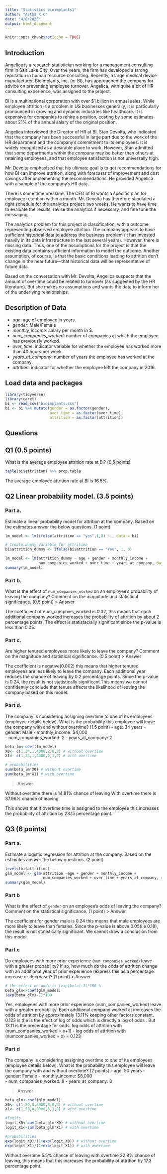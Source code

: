 ---
title: "Statistics bioimplants1"
author: "Astha K C"
date: "4/8/2025"
output: html_document
---

```{r setup, include=FALSE}
knitr::opts_chunk$set(echo = TRUE)
```

## Introduction
Angelica is a research statistician working for a management consulting firm in Salt Lake City. Over the years, the firm has developed a strong reputation in human resource consulting. Recently, a large medical device manufacturer, BioImplants, Inc. (or BI), has approached the company for advice on preventing employee turnover. Angelica, with quite a bit of HR consulting experience, was assigned to the project.

BI is a multinational corporation with over $1 billion in annual sales. While employee attrition is a problem in US businesses generally, it is particularly pronounced in growing and dynamic industries like healthcare. It is expensive for companies to rehire a position, costing by some estimates about 21% of the annual salary of the original position.

Angelica interviewed the Director of HR at BI, Stan Devolta, who indicated that the company has been successful in large part due to the work of the HR department and the company's commitment to its employees. It is widely recognized as a desirable place to work. However, Stan admitted that some departments within the company may be better than others at retaining employees, and that employee satisfaction is not universally high.

Mr. Devolta emphasized that his ultimate goal is to get recommendations for how BI can improve attrition, along with forecasts of improvement and cost savings after implementing the recommendations. He provided Angelica with a sample of the company's HR data.

There is some time pressure. The CEO of BI wants a specific plan for employee retention within a month. Mr. Devolta has therefore stipulated a tight schedule for the analytics project: two weeks. He wants to have time to evaluate the results, revise the analytics if necessary, and fine tune the messaging. 

The analytics problem for this project is classification, with a outcome representing observed employee attrition. The company appears to have sufficient historical data to address the business problem (it has invested heavily in its data infrastructure in the last several years). However, there is missing data. Thus, one of the assumptions for the project is that the existing data contains sufficient information to model the outcome. Another assumption, of course, is that the basic conditions leading to attrition don't change in the near future—that historical data will be representative of future data.

Based on the conversation with Mr. Devolta, Angelica suspects that the amount of overtime could be related to turnover (as suggested by the HR literature). But she makes no assumptions and wants the data to inform her of the underlying relationships.


## Description of Data

- *age*:   age of employee in years.	
- *gender*: Male/Female                     
- *monthly_income*: salary per month in $.          
- *num_companies_worked*: number of companies at which the employee has previously worked.
- *over_time*:  indicator variable for whether the employee has worked more than 40 hours per week.   
- *years_at_company*:  number of years the employee has worked at the company.
- *attrition*: indicator for whether the employee left the company in 2016.

## Load data and packages
```{r}
library(tidyverse)
library(caret)
bi <- read_csv("bioimplants.csv")
bi <- bi %>% mutate(gender = as.factor(gender),
                    over_time = as.factor(over_time),
                    attrition = as.factor(attrition))

```

## Questions

## Q1 (0.5 points)
What is the average employee attrition rate at BI?  (0.5 points)
```{r}
table(bi$attrition) %>% prop.table
```

The average employee attrition rate at BI is 16.5%.

## Q2  Linear probability model. (3.5 points) 


### Part a. 
Estimate a linear probability model for attrition at the company. Based on the estimates answer the below questions. (1 point)
```{r}
lm_model <- lm(ifelse(attrition == "yes",1,0) ~., data = bi)

# Create dummy variable for attrition
bi$attrition_dummy <- ifelse(bi$attrition == "Yes", 1, 0)

lm_model <- lm(attrition_dummy ~ age + gender + monthly_income + 
               num_companies_worked + over_time + years_at_company, data = bi)
summary(lm_model)
```


### Part b. 
What is the effect of `num_companies_worked` on an employee's probability of leaving the company? Comment on the magnitude and statistical significance.  (0.5 point)
> Answer

The coefficient of num_compnies_worked is 0.02, this means that each additional company worked increases the probability of attrition by about 2 percentage points. The effect is statistacially significant since the p-value is less than 0.05.


### Part c. 
Are higher tenured employees more likely to leave the company? Comment on the magnitude and statistical significance. (0.5 point)
> Answer

The coefficient is negative(0.002) this means that higher tenured employees are less likely to leave the company. Each additional year reduces the chance of leaving by 0.2 percentage points. Since the p-value is 0.24, the result is not statistically significant.This means we cannot confidently conclude that tenure affects the likelihood of leaving the company based on this model.


### Part d. 
The company is considering assigning overtime to one of its employees (employee details below). What is the probability this employee will leave the company with and without overtime? (1.5 point)
    - age: 34 years
    - gender: Male
    - monthly_income: $4,000  
    - num_companies_worked: 2
    - years_at_company: 2
    
```{r} 
beta_lm<-coef(lm_model)
X0<- c(1,34,1,4000,2,0,2) # without overtime
X1<- c(1,34,1,4000,2,1,2) # with overtime

# probabilities
sum(beta_lm*X0) # without overtime
sum(beta_lm*X1) # with overtime
```
> Answer

Without overtime there is 14.81% chance of leaving
With overtime there is 37.96% chance of leaving

This shows that if overtime time is assigned to the employee this increases the probability of attrition by 23.15 percentage point.

## Q3 (6 points)

### Part a.
Estimate a logistic regression for attrition at the company. Based on the estimates answer the below questions. (2 point)
```{r}
levels(bi$attrition)
glm_model <- glm(attrition ~age + gender + monthly_income + 
                 num_companies_worked + over_time + years_at_company, data = bi,family = binomial)
summary(glm_model) 
```
### Part b
What is the effect of `gender` on an employee's odds of leaving the company? Comment on the statistical significance. (1 point)
> Answer

The coefficient for gender male is 0.24 this means that male employees are more likely to leave than females. Since the p-value is above 0.05(i.e 0.18), the result is not statistically significant. We cannot draw a conclusion from this model.

 
### Part c
Do employees with more prior experience (`num_companies_worked`) leave with a greater probability? If so, how much do the odds of attrition change with an additional year of prior experience (express this as a percentage increase or decrease)? (1 point)
> Answer

```{r}
# the effect on odds is (exp(beta)-1)*100 % 
beta_glm<-coef(glm_model)
(exp(beta_glm)-1)*100

```
Yes, employees with more prior experience (num_companies_worked) leave with a greater probability.
Each additional company  worked at increases the odds of attrition by approximately 13.11% keeping other factors constant.  0.123 is the is the efect of log of odds which is directly a log of odds . But 13.11 is the precentage for odds. 
log odds of attrition with (num_companies_worked = x+1) - log odds of attrition with (numcompanies_worked = x) = 0.123


### Part d
The company is considering assigning overtime to one of its employees (employee details below). What is the probability this employee will leave the company with and without overtime? (2 points)
    - age: 50 years
    - gender: Female
    - monthly_income: $8,000  
    - num_companies_worked: 8
    - years_at_company: 8
    
> Answer

```{r}
beta_glm<-coef(glm_model)
X0<- c(1,50,0,8000,8,0,8) # without overtime
X1<- c(1,50,0,8000,8,1,8) # with overtime

#logits
logit_X0<-sum(beta_glm*X0) # without overtime
logit_X1<-sum(beta_glm*X1) # with overtime

#probabilities
exp(logit_X0)/(1+exp(logit_X0)) # without overtime
exp(logit_X1)/(1+exp(logit_X1)) # with overtime
```
Without overtime 5.5% chance of leaving 
with overtime 22.8% chance of leaving, this means that this increases the probability of attrition by 17.3 percentage point.

